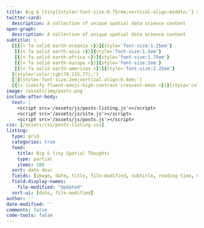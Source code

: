```yaml
---
title: Big & [tiny]{style='font-size:0.75rem;vertical-align:middle;'} spatial thoughts
twitter-card:
  description: A collection of unique spatial data science content
open-graph:
  description: A collection of unique spatial data science content
subtitle: \
  [[{{< fa solid earth-oceania >}}]{style='font-size:1.25em'}
   [{{< fa solid earth-asia >}}]{style='font-size:1.5em'}
   [{{< fa solid earth-africa >}}]{style='font-size:1.75em'}
   [{{< fa solid earth-europe >}}]{style='font-size:2em'}
   [{{< fa solid earth-americas >}}]{style='font-size:2.25em'}
  ]{style='color:rgb(78,115,77);'}
  [💭]{style='font-size:2em;vertical-align:0.4em;'}
  [{{< iconify fluent-emoji-high-contrast crescent-moon >}}]{style='color:#80629b;font-size:1.25em;vertical-align:1.5em;'}
image: /assets/img/posts.png
include-after-body:
  text: |
    <script src='/assets/js/posts-listing.js'></script>
    <script src='/assets/js/site.js'></script>
    <script src='/assets/js/posts.js'></script>
css: [/assets/css/posts-listing.css]
listing:
  type: grid
  categories: true
  feed:
    title: Big & tiny Spatial Thoughts
    type: partial
    items: 100
  sort: date desc
  fields: [image, date, title, file-modified, subtitle, reading-time, description]
  field-display-names:
    file-modified: "Updated"
  sort-ui: [date, file-modified]
author: ''
date-modified: ''
comments: false
code-tools: false
---
```

